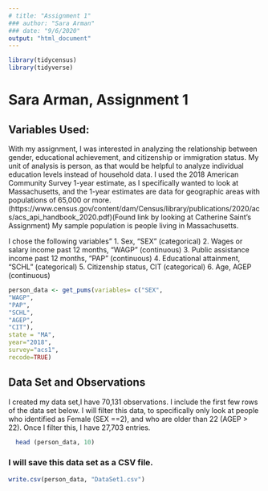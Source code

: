 ```yaml
---
# title: "Assignment 1"
### author: "Sara Arman"
### date: "9/6/2020"
output: "html_document"
---
```


```r
library(tidycensus)
library(tidyverse)
```

# Sara Arman, Assignment 1

## Variables Used: 

With my assignment, I was interested in analyzing the relationship between gender, educational achievement, and citizenship or immigration status. My unit of analysis is person, as that would be helpful to analyze individual education levels instead of household data. I used the 2018 American Community Survey 1-year estimate, as I specifically wanted to look at Massachusetts, and the 1-year estimates are data for geographic areas with populations of 65,000 or more.(https://www.census.gov/content/dam/Census/library/publications/2020/acs/acs_api_handbook_2020.pdf)(Found link by looking at Catherine Saint's Assignment) My sample population is people living in Massachusetts.

I chose the following variables"
1. Sex, "SEX" (categorical)
2. Wages or salary income past 12 months, "WAGP" (continuous)
3. Public assistance income past 12 months, "PAP" (continuous)
4. Educational attainment, "SCHL" (categorical) 
5. Citizenship status, CIT (categorical) 
6. Age, AGEP (continuous)



```r
person_data <- get_pums(variables= c("SEX",
"WAGP",
"PAP",
"SCHL",
"AGEP",
"CIT"),
state = "MA",
year="2018",
survey="acs1",
recode=TRUE)
```

## Data Set and Observations 
I created my data set,I have 70,131 observations. I include the first few rows of the data set below. I will filter this data, to specifically only look at people who identified as Female (SEX ==2), and who are older than 22 (AGEP > 22). Once I filter this, I have 27,703 entries. 

```r
  head (person_data, 10)
```
### I will save this data set as a CSV file. 

```r
write.csv(person_data, "DataSet1.csv")
```


